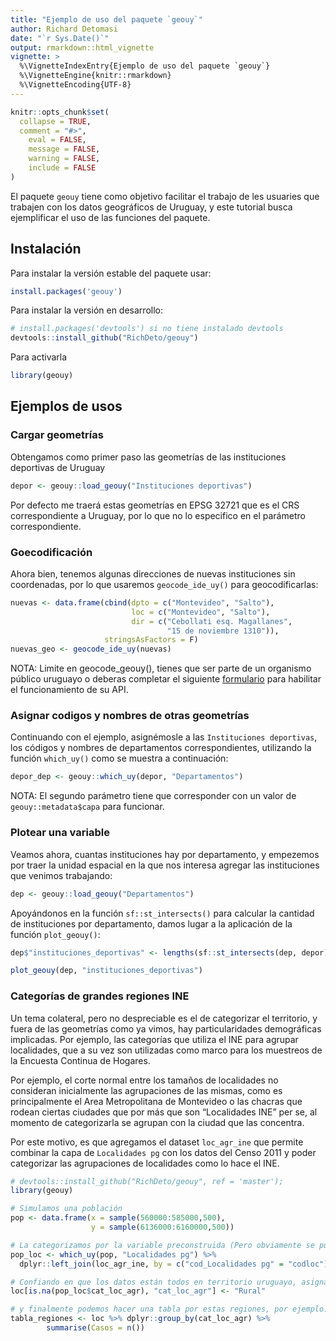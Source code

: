 ---
title: "Ejemplo de uso del paquete `geouy`"
author: Richard Detomasi
date: "`r Sys.Date()`"
output: rmarkdown::html_vignette
vignette: >
  %\VignetteIndexEntry{Ejemplo de uso del paquete `geouy`}
  %\VignetteEngine{knitr::rmarkdown}
  %\VignetteEncoding{UTF-8}
---

```{r setup, include = FALSE}
knitr::opts_chunk$set(
  collapse = TRUE,
  comment = "#>",
	eval = FALSE,
	message = FALSE,
	warning = FALSE,
	include = FALSE
)
```


El paquete `geouy` tiene como objetivo facilitar el trabajo de les usuaries que trabajen con los datos geográficos de Uruguay, y este tutorial busca ejemplificar el uso de las funciones del paquete.

## Instalación

Para instalar la versión estable del paquete usar:

```{r eval=FALSE, message=FALSE, warning=FALSE, include=TRUE}
install.packages('geouy')
```

Para instalar la versión en desarrollo:

```{r, eval=FALSE, message=FALSE, warning=FALSE, include=TRUE}
# install.packages('devtools') si no tiene instalado devtools
devtools::install_github("RichDeto/geouy")
```

Para activarla 

```{r message=FALSE, warning=FALSE, include=FALSE}
library(geouy)
```


## Ejemplos de usos


### Cargar geometrías

Obtengamos como primer paso las geometrías de las instituciones deportivas de Uruguay 


```{r eval=FALSE, message=FALSE, warning=FALSE, include=TRUE}
depor <- geouy::load_geouy("Instituciones deportivas")
```

Por defecto me traerá estas geometrías en EPSG 32721 que es el CRS correspondiente a Uruguay, por lo que no lo especifico en el parámetro correspondiente.

### Goecodificación

Ahora bien, tenemos algunas direcciones de nuevas instituciones sin coordenadas, por lo que usaremos `geocode_ide_uy()` para  geocodificarlas:

```{r eval=FALSE, message=FALSE, warning=FALSE, include=TRUE}
nuevas <- data.frame(cbind(dpto = c("Montevideo", "Salto"),
                           loc = c("Montevideo", "Salto"),
                           dir = c("Cebollati esq. Magallanes",
                                   "15 de noviembre 1310")),
                     stringsAsFactors = F)
nuevas_geo <- geocode_ide_uy(nuevas)
```	
	
NOTA: Limite en geocode_geouy(), tienes que ser parte de un organismo público uruguayo o deberas completar el siguiente [formulario](https://www.gub.uy/agencia-gobierno-electronico-sociedad-informacion-conocimiento/comunicacion/publicaciones/formularios-de-alta-y-consumo-de-servicios-de-la-pdi) para habilitar el funcionamiento de su API.

### Asignar codigos y nombres de otras geometrías

Continuando con el ejemplo, asignémosle a las `Instituciones deportivas`, los códigos y nombres de departamentos correspondientes, utilizando la función `which_uy()` como se muestra a continuación: 

```{r eval=FALSE, message=FALSE, warning=FALSE, include=TRUE}
depor_dep <- geouy::which_uy(depor, "Departamentos")
```

NOTA: El segundo parámetro tiene que corresponder con un valor de `geouy::metadata$capa` para funcionar.

### Plotear una variable 

Veamos ahora, cuantas instituciones hay por departamento, y empezemos por traer la unidad espacial en la que nos interesa agregar las instituciones que venimos trabajando:

```{r eval=FALSE, message=FALSE, warning=FALSE, include=TRUE}
dep <- geouy::load_geouy("Departamentos")
```

Apoyándonos en la función `sf::st_intersects()` para calcular la cantidad de instituciones por departamento, damos lugar a la aplicación de la función `plot_geouy()`:

```{r eval=FALSE, message=FALSE, warning=FALSE, include=TRUE}
dep$"instituciones_deportivas" <- lengths(sf::st_intersects(dep, depor))

plot_geouy(dep, "instituciones_deportivas")
```


### Categorías de grandes regiones INE

Un tema colateral, pero no despreciable es el de categorizar el territorio, y fuera de las geometrías como ya vimos, hay particularidades demográficas implicadas. Por ejemplo, las categorías que utiliza el INE para agrupar localidades, que a su vez son utilizadas como marco para los muestreos de la Encuesta Continua de Hogares.

Por ejemplo, el corte normal entre los tamaños de localidades no consideran inicialmente las agrupaciones de las mismas, como es principalmente el Area Metropolitana de Montevideo o las chacras que rodean ciertas ciudades que por más que son "Localidades INE" per se, al momento de categorizarla se agrupan con la ciudad que las concentra.

Por este motivo, es que agregamos el dataset `loc_agr_ine` que permite combinar la capa de `Localidades pg` con los datos del Censo 2011 y poder categorizar las agrupaciones de localidades como lo hace el INE. 

```{r eval=FALSE, message=FALSE, warning=FALSE, include=TRUE}
# devtools::install_github("RichDeto/geouy", ref = 'master'); 
library(geouy)

# Simulamos una población
pop <- data.frame(x = sample(560000:585000,500),
                  y = sample(6136000:6160000,500))

# La categorizamos por la variable preconstruida (Pero obviamente se pueden hacer otras agregaciones)                  
pop_loc <- which_uy(pop, "Localidades pg") %>% 
  dplyr::left_join(loc_agr_ine, by = c("cod_Localidades pg" = "codloc"))

# Confiando en que los datos están todos en territorio uruguayo, asignamos "Rural" a los NA
loc[is.na(pop_loc$cat_loc_agr), "cat_loc_agr"] <- "Rural"

# y finalmente podemos hacer una tabla por estas regiones, por ejemplo: 
tabla_regiones <- loc %>% dplyr::group_by(cat_loc_agr) %>% 
        summarise(Casos = n())
```

